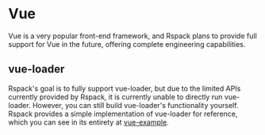 # Vue

Vue is a very popular front-end framework, and Rspack plans to provide full support for Vue in the future, offering complete engineering capabilities.

## vue-loader

Rspack's goal is to fully support vue-loader, but due to the limited APIs currently provided by Rspack, it is currently unable to directly run vue-loader. However, you can still build vue-loader's functionality yourself. Rspack provides a simple implementation of vue-loader for reference, which you can see in its entirety at [vue-example](https://github.com/web-infra-dev/rspack/tree/main/examples/vue).
